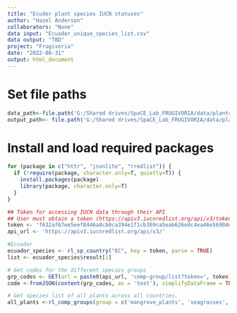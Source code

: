 ```yaml
---
title: "Ecudor plant species IUCN statuses"
author: "Hazel Anderson"
collaborators: "None"
data input: "Ecuador_unique_species_list.csv"
data output: "TBD"
project: "Frugivoria"
date: "2022-08-31"
output: html_document
---
```

# Set file paths
```r
data_path<-file.path('G:/Shared drives/SpaCE_Lab_FRUGIVORIA/data/plants/L0')
output_path<- file.path('G:/Shared drives/SpaCE_Lab_FRUGIVORIA/data/plants/L0')
```

# Install and load required packages
```r
for (package in c("httr", "jsonlite", "rredlist")) {
  if (!require(package, character.only=T, quietly=T)) {
    install.packages(package)
    library(package, character.only=T)
  }
}
```

```r
## Token for accessing IUCN data through their API
## User must obtain a token (https://apiv3.iucnredlist.org/api/v3/token) before using the 'rredlist package'.
token <- 'f632af67ee5eef8446a8cb0ca394e1f1cb369ca5eab626edc4ea46e5698deb25'
api_url <- 'https://apiv3.iucnredlist.org/api/v3/'

#Ecuador
ecuador_species <- rl_sp_country("EC", key = token, parse = TRUE)
list <- ecuador_species$result[1]

# Get codes for the different species groups
grp_codes <- GET(url = paste0(api_url, 'comp-group/list?token=', token))
code <-fromJSON(content(grp_codes, as = 'text'), simplifyDataFrame = TRUE, flatten = TRUE)$result

# Get species list of all plants across all countries. 
all_plants <-rl_comp_groups(group = c('mangrove_plants', 'seagrasses', 'cycads', 'magnolias', 'conifers', 'cacti'), key = token)


```

